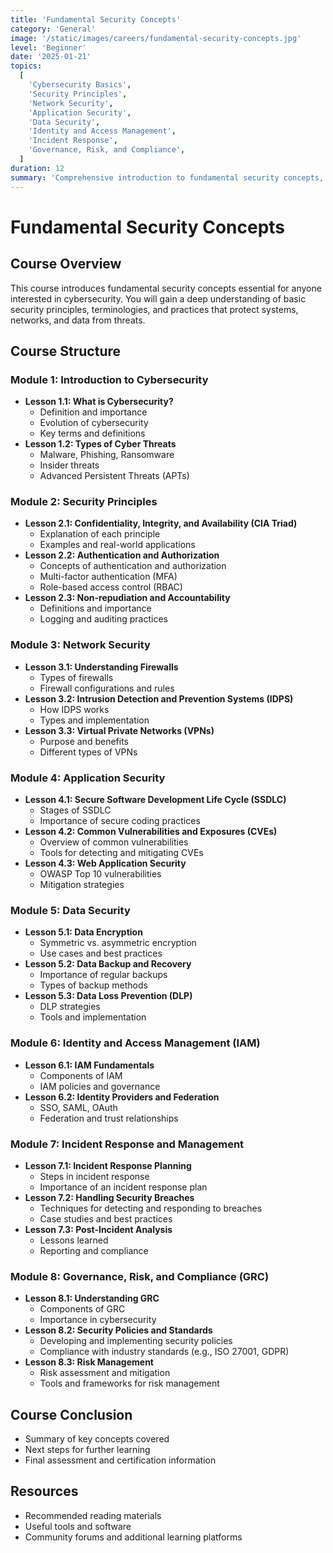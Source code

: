 ```yaml
---
title: 'Fundamental Security Concepts'
category: 'General'
image: '/static/images/careers/fundamental-security-concepts.jpg'
level: 'Beginner'
date: '2025-01-21'
topics:
  [
    'Cybersecurity Basics',
    'Security Principles',
    'Network Security',
    'Application Security',
    'Data Security',
    'Identity and Access Management',
    'Incident Response',
    'Governance, Risk, and Compliance',
  ]
duration: 12
summary: 'Comprehensive introduction to fundamental security concepts, covering principles, practices, and tools to protect systems, networks, and data.'
---
```


# Fundamental Security Concepts

## Course Overview

This course introduces fundamental security concepts essential for anyone interested in cybersecurity. You will gain a deep understanding of basic security principles, terminologies, and practices that protect systems, networks, and data from threats.

## Course Structure

### Module 1: Introduction to Cybersecurity

- **Lesson 1.1: What is Cybersecurity?**
  - Definition and importance
  - Evolution of cybersecurity
  - Key terms and definitions
- **Lesson 1.2: Types of Cyber Threats**
  - Malware, Phishing, Ransomware
  - Insider threats
  - Advanced Persistent Threats (APTs)

### Module 2: Security Principles

- **Lesson 2.1: Confidentiality, Integrity, and Availability (CIA Triad)**
  - Explanation of each principle
  - Examples and real-world applications
- **Lesson 2.2: Authentication and Authorization**
  - Concepts of authentication and authorization
  - Multi-factor authentication (MFA)
  - Role-based access control (RBAC)
- **Lesson 2.3: Non-repudiation and Accountability**
  - Definitions and importance
  - Logging and auditing practices

### Module 3: Network Security

- **Lesson 3.1: Understanding Firewalls**
  - Types of firewalls
  - Firewall configurations and rules
- **Lesson 3.2: Intrusion Detection and Prevention Systems (IDPS)**
  - How IDPS works
  - Types and implementation
- **Lesson 3.3: Virtual Private Networks (VPNs)**
  - Purpose and benefits
  - Different types of VPNs

### Module 4: Application Security

- **Lesson 4.1: Secure Software Development Life Cycle (SSDLC)**
  - Stages of SSDLC
  - Importance of secure coding practices
- **Lesson 4.2: Common Vulnerabilities and Exposures (CVEs)**
  - Overview of common vulnerabilities
  - Tools for detecting and mitigating CVEs
- **Lesson 4.3: Web Application Security**
  - OWASP Top 10 vulnerabilities
  - Mitigation strategies

### Module 5: Data Security

- **Lesson 5.1: Data Encryption**
  - Symmetric vs. asymmetric encryption
  - Use cases and best practices
- **Lesson 5.2: Data Backup and Recovery**
  - Importance of regular backups
  - Types of backup methods
- **Lesson 5.3: Data Loss Prevention (DLP)**
  - DLP strategies
  - Tools and implementation

### Module 6: Identity and Access Management (IAM)

- **Lesson 6.1: IAM Fundamentals**
  - Components of IAM
  - IAM policies and governance
- **Lesson 6.2: Identity Providers and Federation**
  - SSO, SAML, OAuth
  - Federation and trust relationships

### Module 7: Incident Response and Management

- **Lesson 7.1: Incident Response Planning**
  - Steps in incident response
  - Importance of an incident response plan
- **Lesson 7.2: Handling Security Breaches**
  - Techniques for detecting and responding to breaches
  - Case studies and best practices
- **Lesson 7.3: Post-Incident Analysis**
  - Lessons learned
  - Reporting and compliance

### Module 8: Governance, Risk, and Compliance (GRC)

- **Lesson 8.1: Understanding GRC**
  - Components of GRC
  - Importance in cybersecurity
- **Lesson 8.2: Security Policies and Standards**
  - Developing and implementing security policies
  - Compliance with industry standards (e.g., ISO 27001, GDPR)
- **Lesson 8.3: Risk Management**
  - Risk assessment and mitigation
  - Tools and frameworks for risk management

## Course Conclusion

- Summary of key concepts covered
- Next steps for further learning
- Final assessment and certification information

## Resources

- Recommended reading materials
- Useful tools and software
- Community forums and additional learning platforms

